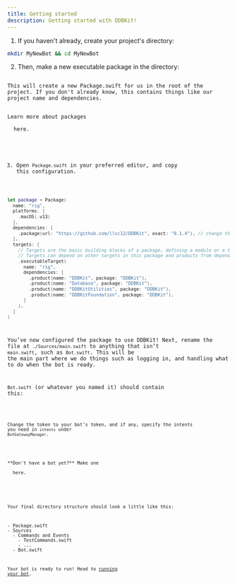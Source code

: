 ```yaml
---
title: Getting started
description: Getting started with DDBKit!
---
```



1. If you haven't already, create your project's directory:
```sh
mkdir MyNewBot && cd MyNewBot
```
2. Then, make a new executable package in the directory:
<Code class="dir-my-new-bot" lang="sh" code="swift package init --type executable" />
This will create a new Package.swift for us in the root of the project. If you don't already know, this contains things like our project name and dependencies.

<span>
<span>Learn more about packages</span>
<LinkButton
  href="https://developer.apple.com/documentation/xcode/swift-packages"
  variant="minimal"
  target="_blank"
  icon="external"
  iconPlacement="end"
  class="inline-external-link"
>
  <span>here.</span>
</LinkButton>
</span>

3. Open `Package.swift` in your preferred editor, and copy this configuration.
```swift
let package = Package(
  name: "rig",
  platforms: [
    .macOS(.v13)
  ],
  dependencies: [
    .package(url: "https://github.com/llsc12/DDBKit", exact: "0.1.4"), // change this to latest ver
  ],
  targets: [
    // Targets are the basic building blocks of a package, defining a module or a test suite.
    // Targets can depend on other targets in this package and products from dependencies.
    .executableTarget(
      name: "rig",
      dependencies: [
        .product(name: "DDBKit", package: "DDBKit"),
        .product(name: "Database", package: "DDBKit"),
        .product(name: "DDBKitUtilities", package: "DDBKit"),
        .product(name: "DDBKitFoundation", package: "DDBKit"),
      ]
    ),
  ]
)
```

You’ve now configured the package to use DDBKit! Next, rename the file at `./Sources/main.swift` to anything that isn’t `main.swift`, such as `Bot.swift`. This will be the main part where we do things such as logging in, and handling what to do when the bot is ready.

`Bot.swift` (or whatever you named it) should contain this:

<Code code={botSwift} lang="swift" title="Bot.swift" />

Change the token to your bot's token, and if any, specify the intents you need in `intents` under `BotGatewayManager`.

<Aside type="tip">

<span>
<span>**Don't have a bot yet?** Make one</span>
<LinkButton
  href="https://discord.com/developers/applications"
  target="_blank"
  variant="minimal"
  icon="external"
  iconPlacement="end"
  class="inline-external-link"
>
  <span>here.</span>
</LinkButton>
</span>

</Aside>

Your final directory structure should look a little like this:

<FileTree>
- Package.swift
- Sources
  - Commands and Events
    - TestCommands.swift
    - ...
  - Bot.swift
</FileTree>

Your bot is ready to run! Head to [running your bot](running-your-bot).